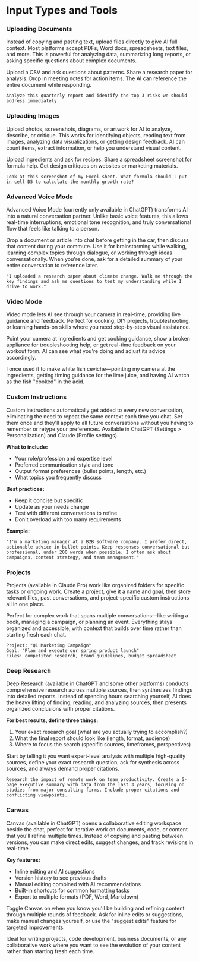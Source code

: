 # Input Types and Tools

### Uploading Documents

Instead of copying and pasting text, upload files directly to give AI full context. Most platforms accept PDFs, Word docs, spreadsheets, text files, and more. This is powerful for analyzing data, summarizing long reports, or asking specific questions about complex documents.

Upload a CSV and ask questions about patterns. Share a research paper for analysis. Drop in meeting notes for action items. The AI can reference the entire document while responding.

```
Analyze this quarterly report and identify the top 3 risks we should address immediately
```

### Uploading Images

Upload photos, screenshots, diagrams, or artwork for AI to analyze, describe, or critique. This works for identifying objects, reading text from images, analyzing data visualizations, or getting design feedback. AI can count items, extract information, or help you understand visual content.

Upload ingredients and ask for recipes. Share a spreadsheet screenshot for formula help. Get design critiques on websites or marketing materials.

```
Look at this screenshot of my Excel sheet. What formula should I put in cell D5 to calculate the monthly growth rate?
```

### Advanced Voice Mode

Advanced Voice Mode (currently only available in ChatGPT) transforms AI into a natural conversation partner. Unlike basic voice features, this allows real-time interruptions, emotional tone recognition, and truly conversational flow that feels like talking to a person.

Drop a document or article into chat before getting in the car, then discuss that content during your commute. Use it for brainstorming while walking, learning complex topics through dialogue, or working through ideas conversationally. When you're done, ask for a detailed summary of your entire conversation to reference later.

```
"I uploaded a research paper about climate change. Walk me through the key findings and ask me questions to test my understanding while I drive to work."
```

### Video Mode

Video mode lets AI see through your camera in real-time, providing live guidance and feedback. Perfect for cooking, DIY projects, troubleshooting, or learning hands-on skills where you need step-by-step visual assistance.

Point your camera at ingredients and get cooking guidance, show a broken appliance for troubleshooting help, or get real-time feedback on your workout form. AI can see what you're doing and adjust its advice accordingly.

I once used it to make white fish ceviche—pointing my camera at the ingredients, getting timing guidance for the lime juice, and having AI watch as the fish "cooked" in the acid.

### Custom Instructions

Custom instructions automatically get added to every new conversation, eliminating the need to repeat the same context each time you chat. Set them once and they'll apply to all future conversations without you having to remember or retype your preferences. Available in ChatGPT (Settings > Personalization) and Claude (Profile settings).

**What to include:**
- Your role/profession and expertise level
- Preferred communication style and tone
- Output format preferences (bullet points, length, etc.)
- What topics you frequently discuss

**Best practices:**
- Keep it concise but specific
- Update as your needs change
- Test with different conversations to refine
- Don't overload with too many requirements

**Example:**
```
"I'm a marketing manager at a B2B software company. I prefer direct, actionable advice in bullet points. Keep responses conversational but professional, under 200 words when possible. I often ask about campaigns, content strategy, and team management."
```

### Projects

Projects (available in Claude Pro) work like organized folders for specific tasks or ongoing work. Create a project, give it a name and goal, then store relevant files, past conversations, and project-specific custom instructions all in one place.

Perfect for complex work that spans multiple conversations—like writing a book, managing a campaign, or planning an event. Everything stays organized and accessible, with context that builds over time rather than starting fresh each chat.

```
Project: "Q1 Marketing Campaign"
Goal: "Plan and execute our spring product launch"
Files: competitor research, brand guidelines, budget spreadsheet
```

### Deep Research

Deep Research (available in ChatGPT and some other platforms) conducts comprehensive research across multiple sources, then synthesizes findings into detailed reports. Instead of spending hours searching yourself, AI does the heavy lifting of finding, reading, and analyzing sources, then presents organized conclusions with proper citations.

**For best results, define three things:**
1. Your exact research goal (what are you actually trying to accomplish?)
2. What the final report should look like (length, format, audience)
3. Where to focus the search (specific sources, timeframes, perspectives)

Start by telling it you want expert-level analysis with multiple high-quality sources, define your exact research question, ask for synthesis across sources, and always demand proper citations.

```
Research the impact of remote work on team productivity. Create a 5-page executive summary with data from the last 3 years, focusing on studies from major consulting firms. Include proper citations and conflicting viewpoints.
```

### Canvas

Canvas (available in ChatGPT) opens a collaborative editing workspace beside the chat, perfect for iterative work on documents, code, or content that you'll refine multiple times. Instead of copying and pasting between versions, you can make direct edits, suggest changes, and track revisions in real-time.

**Key features:**
- Inline editing and AI suggestions
- Version history to see previous drafts
- Manual editing combined with AI recommendations
- Built-in shortcuts for common formatting tasks
- Export to multiple formats (PDF, Word, Markdown)

Toggle Canvas on when you know you'll be building and refining content through multiple rounds of feedback. Ask for inline edits or suggestions, make manual changes yourself, or use the "suggest edits" feature for targeted improvements.

Ideal for writing projects, code development, business documents, or any collaborative work where you want to see the evolution of your content rather than starting fresh each time.
